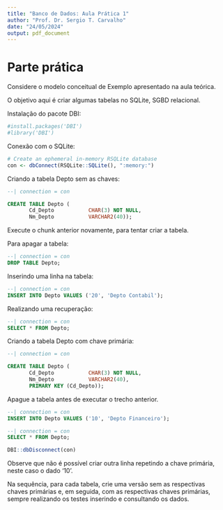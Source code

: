 ```yaml
---
title: "Banco de Dados: Aula Prática 1"
author: "Prof. Dr. Sergio T. Carvalho"
date: "24/05/2024"
output: pdf_document
---
```


# Parte prática


Considere o modelo conceitual de Exemplo apresentado na aula teórica.

O objetivo aqui é criar algumas tabelas no SQLite, SGBD relacional.

Instalação do pacote DBI:

```r
#install.packages('DBI')
#library('DBI')
```

Conexão com o SQLite: 

```r
# Create an ephemeral in-memory RSQLite database
con <- dbConnect(RSQLite::SQLite(), ":memory:") 
```

Criando a tabela Depto sem as chaves:

```sql
--| connection = con

CREATE TABLE Depto (
       Cd_Depto           CHAR(3) NOT NULL,
       Nm_Depto           VARCHAR2(40));
````
Execute o chunk anterior novamente, para tentar criar a tabela.

Para apagar a tabela:

```sql
--| connection = con
DROP TABLE Depto;
```

Inserindo uma linha na tabela:

```sql
--| connection = con
INSERT INTO Depto VALUES ('20', 'Depto Contabil');
````

Realizando uma recuperação:

```sql
--| connection = con
SELECT * FROM Depto;
```

Criando a tabela Depto com chave primária:

```sql
--| connection = con

CREATE TABLE Depto (
       Cd_Depto           CHAR(3) NOT NULL,
       Nm_Depto           VARCHAR2(40),
       PRIMARY KEY (Cd_Depto));
````

Apague a tabela antes de executar o trecho anterior.

```sql
--| connection = con
INSERT INTO Depto VALUES ('10', 'Depto Financeiro');
````


```sql
--| connection = con
SELECT * FROM Depto;
```

```r
DBI::dbDisconnect(con)
```


Observe que não é possível criar outra linha repetindo a chave primária, neste caso o dado '10'.

Na sequência, para cada tabela, crie uma versão sem as respectivas chaves primárias e, em seguida, com as respectivas chaves primárias, sempre realizando os testes inserindo e consultando os dados.







